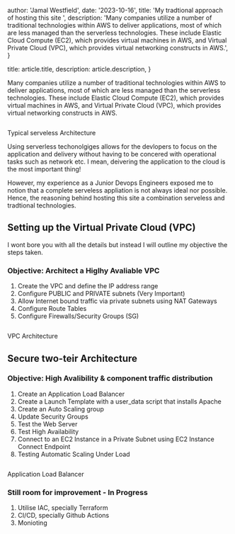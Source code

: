 
  author: 'Jamal Westfield',
  date: '2023-10-16',
  title: 'My tradtional approach of hosting this site ',
  description:
    'Many companies utilize a number of traditional technologies within AWS to deliver applications, most of which are less managed than the serverless technologies. These include Elastic Cloud Compute (EC2), which provides virtual machines in AWS, and Virtual Private Cloud (VPC), which provides virtual networking constructs in AWS.',
}

  title: article.title,
  description: article.description,
}


Many companies utilize a number of traditional technologies within AWS to deliver applications, most of which are less managed than the serverless technologies. These include Elastic Cloud Compute (EC2), which provides virtual machines in AWS, and Virtual Private Cloud (VPC), which provides virtual networking constructs in AWS.
<div>
  <Image src={servelessArchitecture} alt="" />
  <p style={{ textAlign: 'center', marginTop: '10px' }}>Typical serveless Architecture</p>
</div>

Using serverless techonolgiges allows for the devlopers to focus on the application and delivery without having to be concered with operational tasks such as network etc. I mean, deivering the application to the cloud is the most important thing!

However, my experience as a Junior Devops Engineers exposed me to notion that a complete serveless appliation is not always ideal nor possible. Hence, the reasoning behind hosting this site a combination serveless and tradtional technologies. 

## Setting up the Virtual Private Cloud (VPC)

I wont bore you with all the details but instead I will outline my objective the steps taken.

### Objective: Architect a Higlhy Avaliable VPC

1. Create the VPC and define the IP address range
2. Configure PUBLIC and PRIVATE subnets (Very Important)
3. Allow Internet bound traffic via private subnets using NAT Gateways
4. Configure Route Tables
5. Configure Firewalls/Security Groups (SG)
<div>
  <Image src={vpcSetup} alt="" />
  <p style={{ textAlign: 'center', marginTop: '10px' }}>VPC Architecture</p>
</div>


## Secure two-teir Architecture

### Objective: High Avalibility & component traffic distribution

1. Create an Application Load Balancer
2. Create a Launch Template with a user_data script that installs Apache
3. Create an Auto Scaling group
4. Update Security Groups
5. Test the Web Server
6. Test High Availability
7. Connect to an EC2 Instance in a Private Subnet using EC2 Instance Connect Endpoint
8. Testing Automatic Scaling Under Load
<div>
  <Image src={albSetup} alt="" />
  <p style={{ textAlign: 'center', marginTop: '10px' }}>Application Load Balancer</p>
</div>

### Still room for improvement - In Progress

1. Utilise IAC, specially Terraform
2. CI/CD, specially Github Actions
3. Monioting 
